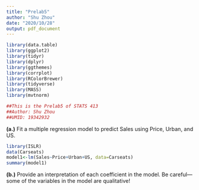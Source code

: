 ```yaml
---
title: "Prelab5"
author: "Shu Zhou"
date: "2020/10/28"
output: pdf_document
---
```


```r
library(data.table)
library(ggplot2)
library(tidyr)
library(dplyr)
library(ggthemes)
library(corrplot)
library(RColorBrewer)
library(tidyverse)
library(MASS)
library(mvtnorm)
```


```r
##This is the Prelab5 of STATS 413
##Author: Shu Zhou
##UMID: 19342932
```

__(a.)__
Fit a multiple regression model to predict Sales using Price,
Urban, and US.
```r
library(ISLR)
data(Carseats)
model1<-lm(Sales~Price+Urban+US, data=Carseats)
summary(model1)
```

__(b.)__
Provide an interpretation of each coefficient in the model. Be
careful—some of the variables in the model are qualitative!

\begin{itemize}
\item{Price:} (-0.054459) unit of increase in Price would cause a 54.459 decrease in Sales, the variable Price is statistically significant.
\item {UrbanYes:} (-0.021916): Sales are 22 lower for Urban locations, the variable Urban is not statistically significant.
\item {USYes:} (1.200573): Sales are 1200.573 higher in the US locations, the variable US is statistically significant.
\end{itemize}


